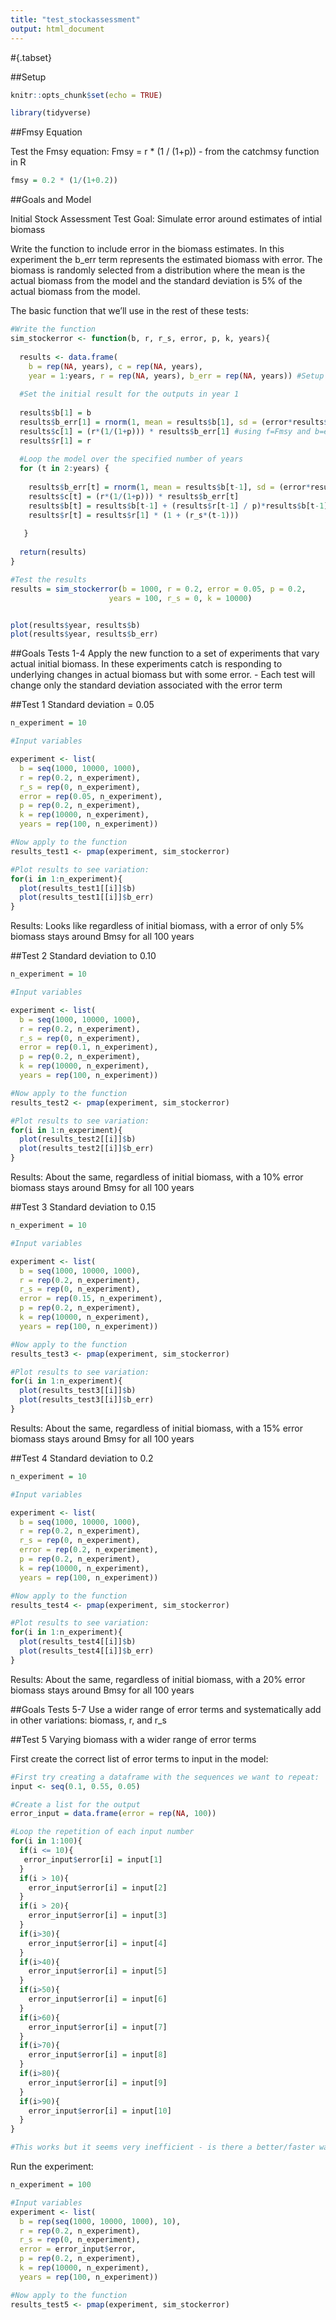 ```yaml
---
title: "test_stockassessment"
output: html_document
---
```


#{.tabset}

##Setup
```r
knitr::opts_chunk$set(echo = TRUE)
```


```r
library(tidyverse)

```

##Fmsy Equation

Test the Fmsy equation:
Fmsy = r * (1 / (1+p)) - from the catchmsy function in R
```r

fmsy = 0.2 * (1/(1+0.2))

```


##Goals and Model

Initial Stock Assessment Test
Goal: Simulate error around estimates of intial biomass 

Write the function to include error in the biomass estimates. In this experiment the b_err term represents the estimated biomass with error. The biomass is randomly selected from a distribution where the mean is the actual biomass from the model and the standard deviation is 5% of the actual biomass from the model. 

The basic function that we'll use in the rest of these tests:
```r
#Write the function
sim_stockerror <- function(b, r, r_s, error, p, k, years){
  
  results <- data.frame(
    b = rep(NA, years), c = rep(NA, years), 
    year = 1:years, r = rep(NA, years), b_err = rep(NA, years)) #Setup the results dataframe 
  
  #Set the initial result for the outputs in year 1
   
  results$b[1] = b
  results$b_err[1] = rnorm(1, mean = results$b[1], sd = (error*results$b[1])) #simulate error in assessment
  results$c[1] = (r*(1/(1+p))) * results$b_err[1] #using f=Fmsy and b=estimate from initial stock assessment
  results$r[1] = r
  
  #Loop the model over the specified number of years
  for (t in 2:years) {
    
    results$b_err[t] = rnorm(1, mean = results$b[t-1], sd = (error*results$b[t-1]))
    results$c[t] = (r*(1/(1+p))) * results$b_err[t]
    results$b[t] = results$b[t-1] + (results$r[t-1] / p)*results$b[t-1]*(1 - ((results$b[t-1]/k) ^ p))-results$c[t]
    results$r[t] = results$r[1] * (1 + (r_s*(t-1))) 
    
   } 
  
  return(results)
}

#Test the results
results = sim_stockerror(b = 1000, r = 0.2, error = 0.05, p = 0.2,
                      years = 100, r_s = 0, k = 10000) 


plot(results$year, results$b)
plot(results$year, results$b_err)
```

##Goals Tests 1-4
Apply the new function to a set of experiments that vary actual initial biomass. In these experiments catch is responding to underlying changes in actual biomass but with some error.
 - Each test will change only the standard deviation associated with the error term

##Test 1
Standard deviation = 0.05
```r

n_experiment = 10 

#Input variables

experiment <- list(
  b = seq(1000, 10000, 1000),
  r = rep(0.2, n_experiment),
  r_s = rep(0, n_experiment),
  error = rep(0.05, n_experiment),
  p = rep(0.2, n_experiment),
  k = rep(10000, n_experiment),
  years = rep(100, n_experiment))

#Now apply to the function
results_test1 <- pmap(experiment, sim_stockerror)

#Plot results to see variation:
for(i in 1:n_experiment){
  plot(results_test1[[i]]$b)
  plot(results_test1[[i]]$b_err)
}

```
Results: Looks like regardless of initial biomass, with a error of only 5% biomass stays around Bmsy for all 100 years 

##Test 2
Standard deviation to 0.10
```r

n_experiment = 10 

#Input variables

experiment <- list(
  b = seq(1000, 10000, 1000),
  r = rep(0.2, n_experiment),
  r_s = rep(0, n_experiment),
  error = rep(0.1, n_experiment),
  p = rep(0.2, n_experiment),
  k = rep(10000, n_experiment),
  years = rep(100, n_experiment))

#Now apply to the function
results_test2 <- pmap(experiment, sim_stockerror)

#Plot results to see variation:
for(i in 1:n_experiment){
  plot(results_test2[[i]]$b)
  plot(results_test2[[i]]$b_err)
}

```
Results: About the same, regardless of initial biomass, with a 10% error biomass stays around Bmsy for all 100 years

##Test 3
Standard deviation to 0.15
```r

n_experiment = 10 

#Input variables

experiment <- list(
  b = seq(1000, 10000, 1000),
  r = rep(0.2, n_experiment),
  r_s = rep(0, n_experiment),
  error = rep(0.15, n_experiment),
  p = rep(0.2, n_experiment),
  k = rep(10000, n_experiment),
  years = rep(100, n_experiment))

#Now apply to the function
results_test3 <- pmap(experiment, sim_stockerror)

#Plot results to see variation:
for(i in 1:n_experiment){
  plot(results_test3[[i]]$b)
  plot(results_test3[[i]]$b_err)
}

```
Results: About the same, regardless of initial biomass, with a 15% error biomass stays around Bmsy for all 100 years

##Test 4
Standard deviation to 0.2
```r

n_experiment = 10 

#Input variables

experiment <- list(
  b = seq(1000, 10000, 1000),
  r = rep(0.2, n_experiment),
  r_s = rep(0, n_experiment),
  error = rep(0.2, n_experiment),
  p = rep(0.2, n_experiment),
  k = rep(10000, n_experiment),
  years = rep(100, n_experiment))

#Now apply to the function
results_test4 <- pmap(experiment, sim_stockerror)

#Plot results to see variation:
for(i in 1:n_experiment){
  plot(results_test4[[i]]$b)
  plot(results_test4[[i]]$b_err)
}

```
Results: About the same, regardless of initial biomass, with a 20% error biomass stays around Bmsy for all 100 years


##Goals Tests 5-7 
Use a wider range of error terms and systematically add in other variations: biomass, r, and r_s

##Test 5
Varying biomass with a wider range of error terms

First create the correct list of error terms to input in the model:
```r
#First try creating a dataframe with the sequences we want to repeat:
input <- seq(0.1, 0.55, 0.05)

#Create a list for the output
error_input = data.frame(error = rep(NA, 100))

#Loop the repetition of each input number
for(i in 1:100){
  if(i <= 10){
   error_input$error[i] = input[1] 
  } 
  if(i > 10){
    error_input$error[i] = input[2]
  }
  if(i > 20){
    error_input$error[i] = input[3]
  }
  if(i>30){
    error_input$error[i] = input[4]
  }
  if(i>40){
    error_input$error[i] = input[5]
  }
  if(i>50){
    error_input$error[i] = input[6]
  }
  if(i>60){
    error_input$error[i] = input[7]
  }
  if(i>70){
    error_input$error[i] = input[8]
  }
  if(i>80){
    error_input$error[i] = input[9]
  }
  if(i>90){
    error_input$error[i] = input[10]
  }
}

#This works but it seems very inefficient - is there a better/faster way to get this result?
```


Run the experiment:
```r

n_experiment = 100 

#Input variables
experiment <- list(
  b = rep(seq(1000, 10000, 1000), 10),
  r = rep(0.2, n_experiment),
  r_s = rep(0, n_experiment),
  error = error_input$error,
  p = rep(0.2, n_experiment),
  k = rep(10000, n_experiment),
  years = rep(100, n_experiment))

#Now apply to the function
results_test5 <- pmap(experiment, sim_stockerror)

```









































